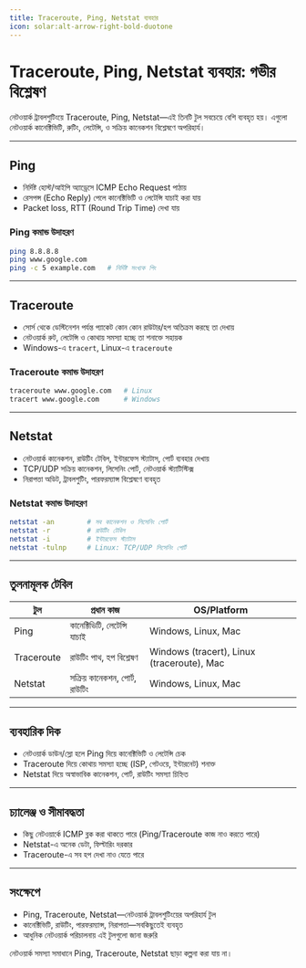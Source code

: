 ```yaml
---
title: Traceroute, Ping, Netstat ব্যবহার
icon: solar:alt-arrow-right-bold-duotone
---
```


# Traceroute, Ping, Netstat ব্যবহার: গভীর বিশ্লেষণ

নেটওয়ার্ক ট্রাবলশুটিংয়ে Traceroute, Ping, Netstat—এই তিনটি টুল সবচেয়ে বেশি ব্যবহৃত হয়। এগুলো নেটওয়ার্ক কানেক্টিভিটি, রুটিং, লেটেন্সি, ও সক্রিয় কানেকশন বিশ্লেষণে অপরিহার্য।

---

## Ping

- নির্দিষ্ট হোস্ট/আইপি অ্যাড্রেসে ICMP Echo Request পাঠায়
- রেসপন্স (Echo Reply) পেলে কানেক্টিভিটি ও লেটেন্সি যাচাই করা যায়
- Packet loss, RTT (Round Trip Time) দেখা যায়

### Ping কমান্ড উদাহরণ

```bash
ping 8.8.8.8
ping www.google.com
ping -c 5 example.com   # নির্দিষ্ট সংখ্যক পিং
```

---

## Traceroute

- সোর্স থেকে ডেস্টিনেশন পর্যন্ত প্যাকেট কোন কোন রাউটার/হপ অতিক্রম করছে তা দেখায়
- নেটওয়ার্ক রুট, লেটেন্সি ও কোথায় সমস্যা হচ্ছে তা শনাক্তে সহায়ক
- Windows-এ `tracert`, Linux-এ `traceroute`

### Traceroute কমান্ড উদাহরণ

```bash
traceroute www.google.com   # Linux
tracert www.google.com      # Windows
```

---

## Netstat

- নেটওয়ার্ক কানেকশন, রাউটিং টেবিল, ইন্টারফেস স্ট্যাটাস, পোর্ট ব্যবহার দেখায়
- TCP/UDP সক্রিয় কানেকশন, লিসেনিং পোর্ট, নেটওয়ার্ক স্ট্যাটিস্টিক্স
- নিরাপত্তা অডিট, ট্রাবলশুটিং, পারফরম্যান্স বিশ্লেষণে ব্যবহৃত

### Netstat কমান্ড উদাহরণ

```bash
netstat -an        # সব কানেকশন ও লিসেনিং পোর্ট
netstat -r         # রাউটিং টেবিল
netstat -i         # ইন্টারফেস স্ট্যাটাস
netstat -tulnp     # Linux: TCP/UDP লিসেনিং পোর্ট
```

---

## তুলনামূলক টেবিল

| টুল         | প্রধান কাজ                        | OS/Platform         |
|-------------|-----------------------------------|---------------------|
| Ping        | কানেক্টিভিটি, লেটেন্সি যাচাই      | Windows, Linux, Mac |
| Traceroute  | রাউটিং পাথ, হপ বিশ্লেষণ           | Windows (tracert), Linux (traceroute), Mac |
| Netstat     | সক্রিয় কানেকশন, পোর্ট, রাউটিং    | Windows, Linux, Mac |

---

## ব্যবহারিক দিক

- নেটওয়ার্ক ডাউন/স্লো হলে Ping দিয়ে কানেক্টিভিটি ও লেটেন্সি চেক
- Traceroute দিয়ে কোথায় সমস্যা হচ্ছে (ISP, গেটওয়ে, ইন্টারনেট) শনাক্ত
- Netstat দিয়ে অস্বাভাবিক কানেকশন, পোর্ট, রাউটিং সমস্যা চিহ্নিত

---

## চ্যালেঞ্জ ও সীমাবদ্ধতা

- কিছু নেটওয়ার্কে ICMP ব্লক করা থাকতে পারে (Ping/Traceroute কাজ নাও করতে পারে)
- Netstat-এ অনেক ডেটা, ফিল্টারিং দরকার
- Traceroute-এ সব হপ দেখা নাও যেতে পারে

---

## সংক্ষেপে
- Ping, Traceroute, Netstat—নেটওয়ার্ক ট্রাবলশুটিংয়ের অপরিহার্য টুল
- কানেক্টিভিটি, রাউটিং, পারফরম্যান্স, নিরাপত্তা—সবকিছুতেই ব্যবহৃত
- আধুনিক নেটওয়ার্ক পরিচালনায় এই টুলগুলো জানা জরুরি

নেটওয়ার্ক সমস্যা সমাধানে Ping, Traceroute, Netstat ছাড়া কল্পনা করা যায় না।
